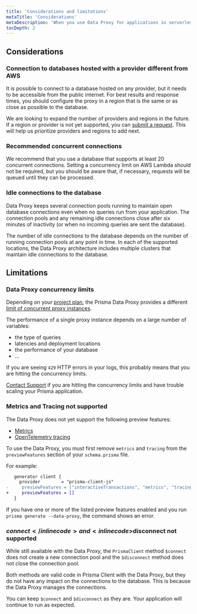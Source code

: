 ```yaml
---
title: 'Considerations and limitations'
metaTitle: 'Considerations'
metaDescription: 'When you use Data Proxy for applications in serverless and edge runtimes, you should bear in mind a few considerations and learn about the current limitations.'
tocDepth: 2
---
```


## Considerations

### Connection to databases hosted with a provider different from AWS

It is possible to connect to a database hosted on any provider, but it needs to be accessible from the public internet. For best results and response times, you should configure the proxy in a region that is the same or as close as possible to the database.

We are looking to expand the number of providers and regions in the future. If a region or provider is not yet supported, you can [submit a request](https://pris.ly/proxy-new-region). This will help us prioritize providers and regions to add next.

### Recommended concurrent connections

We recommend that you use a database that supports at least 20 concurrent connections.
Setting a concurrency limit on AWS Lambda should not be required, but you should be aware that, if necessary, requests will be queued until they can be processed.

### Idle connections to the database

Data Proxy keeps several connection pools running to maintain open database connections even when no queries run from your application. The connection pools and any remaining idle connections close after six minutes of inactivity (or when no incoming queries are sent the database).

The number of idle connections to the database depends on the number of running connection pools at any point in time. 
In each of the supported locations, the Data Proxy architecture includes multiple clusters that maintain idle connections to the database.

## Limitations

### Data Proxy concurrency limits

Depending on your [project plan](/data-platform/billing/plans-and-quotas), the Prisma Data Proxy provides a different [limit of concurrent proxy instances](/data-platform/about/limits-and-status#concurrency-limits-of-the-data-proxy).

The performance of a single proxy instance depends on a large number of variables:

- the type of queries
- latencies and deployment locations
- the performance of your database
- ...

If you are seeing `429` HTTP errors in your logs, this probably means that you are hitting the concurrency limits.

[Contact Support](/data-platform/contact-support) if you are hitting the concurrency limits and have trouble scaling your Prisma application.

### Metrics and Tracing not supported


The Data Proxy does not yet support the following preview features:


- [Metrics](/concepts/components/prisma-client/metrics)
- [OpenTelemetry tracing](/concepts/components/prisma-client/opentelemetry-tracing)

To use the Data Proxy, you must first remove `metrics` and `tracing` from the `previewFeatures` section of your `schema.prisma` file.

For example:

```diff
   generator client {
     provider        = "prisma-client-js"
-     previewFeatures = ["interactiveTransactions", "metrics", "tracing"]
+     previewFeatures = []
   }
```

If you have one or more of the listed preview features enabled and you run `prisma generate --data-proxy`, the command shows an error.

### <inlinecode>$connect</inlinecode> and <inlinecode>$disconnect</inlinecode> not supported

While still available with the Data Proxy, the `PrismaClient` method `$connect` does not create a new connection pool and the `$disconnect` method does not close the connection pool.

Both methods are valid code in Prisma Client with the Data Proxy, but they do not have any impact on the connections to the database. This is because the Data Proxy manages the connections.

You can keep `$connect` and `$disconnect` as they are. Your application will continue to run as expected.